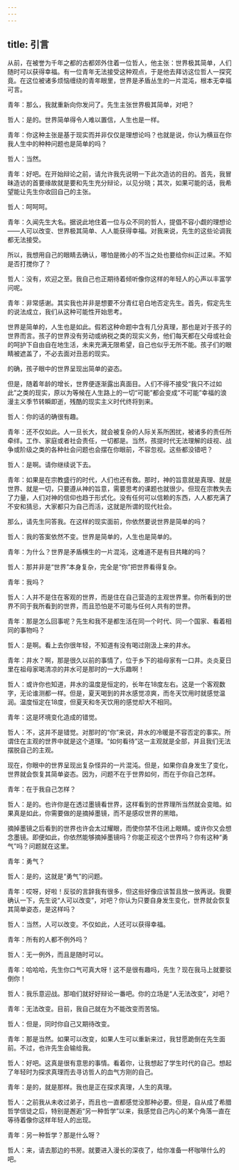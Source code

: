 ```yaml
---
---
---
```

title: 引言
---





从前，在被誉为千年之都的古都郊外住着一位哲人，他主张：世界极其简单，人们随时可以获得幸福。有一位青年无法接受这种观点，于是他去拜访这位哲人一探究竟。在这位被诸多烦恼缠绕的青年眼里，世界是矛盾丛生的一片混沌，根本无幸福可言。

青年：那么，我就重新向你发问了。先生主张世界极其简单，对吧？

哲人：是的。世界简单得令人难以置信，人生也是一样。

青年：你这种主张是基于现实而并非仅仅是理想论吗？也就是说，你认为横亘在你我人生中的种种问题也是简单的吗？

哲人：当然。

青年：好吧。在开始辩论之前，请允许我先说明一下此次造访的目的。首先，我冒昧造访的首要缘故就是要和先生充分辩论，以见分晓；其次，如果可能的话，我希望能让先生你收回自己的主张。

哲人：呵呵呵。

青年：久闻先生大名。据说此地住着一位与众不同的哲人，提倡不容小觑的理想论——人可以改变、世界极其简单、人人能获得幸福。对我来说，先生的这些论调我都无法接受。

所以，我想用自己的眼睛去确认，哪怕是微小的不当之处也要给你纠正过来。不知是否打搅你了？

哲人：没有，欢迎之至。我自己也正期待着倾听像你这样的年轻人的心声以丰富学问呢。

青年：非常感谢。其实我也并非是想要不分青红皂白地否定先生。首先，假定先生的说法成立，我们从这种可能性开始思考。

世界是简单的，人生也是如此。假若这种命题中含有几分真理，那也是对于孩子的世界而言。孩子的世界没有劳动或纳税之类的现实义务，他们每天都在父母或社会的呵护下自由自在地生活，未来充满无限希望，自己也似乎无所不能。孩子们的眼睛被遮盖了，不必去面对丑恶的现实。

的确，孩子眼中的世界呈现出简单的姿态。

但是，随着年龄的增长，世界便逐渐露出真面目。人们不得不接受“我只不过如此”之类的现实，原以为等候在人生路上的一切“可能”都会变成“不可能”幸福的浪漫主义季节转瞬即逝，残酷的现实主义时代终将到来。

哲人：你的话的确很有趣。

青年：还不仅如此。人一旦长大，就会被复杂的人际关系所困扰，被诸多的责任所牵绊。工作、家庭或者社会责任，一切都是。当然，孩提时代无法理解的歧视、战争或阶级之类的各种社会问题也会摆在你眼前，不容忽视。这些都没错吧？

哲人：是啊。请你继续说下去。

青年：如果是在宗教盛行的时代，人们也还有救。那时，神的旨意就是真理、就是世界、就是一切，只要遵从神的旨意，需要思考的课题也就很少。但现在宗教失去了力量，人们对神的信仰也趋于形式化。没有任何可以信赖的东西，人人都充满了不安和猜忌，大家都只为自己而活，这就是所谓的现代社会。

那么，请先生冋答我。在这样的现实面前，你依然要说世界是简单的吗？

哲人：我的答案依然不变。世界是简单的，人生也是简单的。

青年：为什么？世界是矛盾横生的一片混沌，这难道不是有目共睹的吗？

哲人：那并非是“世界”本身复杂，完全是“你”把世界看得复杂。

青年：我吗？

哲人：人并不是住在客观的世界，而是住在自己营造的主观世界里。你所看到的世界不同于我所看到的世界，而且恐怕是不可能与任何人共有的世界。

青年：那是怎么回事呢？先生和我不是都生活在同一个时代、同一个国家、看着相同的事物吗？

哲人：是啊。看上去你很年轻，不知道有没有喝过刚汲上来的井水。

青年：井水？啊，那是很久以前的事情了，位于乡下的祖母家有一口井。炎炎夏日里在祖母家喝清凉的井水可是那时的一大乐趣啊！

哲人：或许你也知道，井水的温度是恒定的，长年在18度左右。这是一个客观数字，无论谁测都一样。但是，夏天喝到的井水感觉凉爽，而冬天饮用时就感觉温润。温度恒定在18度，但夏天和冬天饮用的感觉却大不相同。

青年：这是环境变化造成的错觉。

哲人：不，这并不是错觉。对那时的“你”来说，井水的冷暖是不容否定的事实。所谓住在主观的世界中就是这个道理。“如何看待”这一主观就是全部，并且我们无法摆脱自己的主观。

现在，你眼中的世界呈现出复杂怪异的一片混沌。但是，如果你自身发生了变化，世界就会恢复其简单姿态。因为，问题不在于世界如何，而在于你自己怎样。

青年：在于我自己怎样？

哲人：是的。也许你是在透过墨镜看世界，这样看到的世界理所当然就会变暗。如果真是如此，你需要做的是摘掉墨镜，而不是感叹世界的黑暗。

摘掉墨镜之后看到的世界也许会太过耀眼，而使你禁不住闭上眼睛。或许你又会想念墨镜。即便如此，你依然能够摘掉墨镜吗？你能正视这个世界吗？你有这种“勇气”吗？问题就在这里。

青年：勇气？

哲人：是的，这就是“勇气”的问题。

青年：哎呀，好啦！反驳的言辞我有很多，但这些好像应该暂且放一放再说。我要确认一下，先生说“人可以改变”，对吧？你认为只要自身发生变化，世界就会恢复其简单姿态，是这样吗？

哲人：当然，人可以改变。不仅如此，人还可以获得幸福。

青年：所有的人都不例外吗？

哲人：无一例外，而且是随时可以。

青年：哈哈哈，先生你口气可真大呀！这不是很有趣吗，先生？现在我马上就要驳倒你！

哲人：我乐意迎战。那咱们就好好辩论一番吧。你的立场是“人无法改变”，对吧？

青年：无法改变。目前，我自己就在为不能改变而苦恼。

哲人：但是，同时你自己又期待改变。

青年：那是当然。如果可以改变，如果人生可以重新来过，我甘愿跪倒在先生面前。不过，也许先生会输给我。

哲人：好吧。这真是很有意思的事情。看着你，让我想起了学生时代的自己。想起了年轻时为探求真理而去寻访哲人的血气方刚的自己。

青年：是的，就是那样。我也是正在探求真理，人生的真理。

哲人：之前我从未收过弟子，而且也一直都感觉没那种必要。但是，自从成了希腊哲学信徒之后，特别是邂逅“另一种哲学”以来，我感觉自己内心的某个角落一直在等待着像你这样年轻人的出现。

青年：另一种哲学？那是什么呀？

哲人：来，请去那边的书房。就要进入漫长的深夜了，给你准备一杯咖啡什么的吧。

